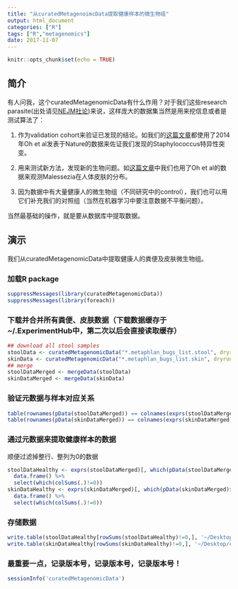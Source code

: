 ```yaml
---
title: "从curatedMetagenoimcData提取健康样本的微生物组"
output: html_document
categories: ["R"]
tags: ["R","metagenomics"]
date: 2017-11-07
---
```


```r
knitr::opts_chunk$set(echo = TRUE)
```

## 简介
有人问我，这个curatedMetagenomicData有什么作用？对于我们这些research parasite(出处请见[NEJM社论](http://www.nejm.org/doi/full/10.1056/NEJMe1516564#t=article))来说，这样庞大的数据集当然是用来挖信息或者是测试算法了：
 
 1. 作为validation cohort来验证已发现的结论。如我们的[这篇文章](https://www.nature.com/articles/nmicrobiol2016106)都使用了2014年Oh et al发表于Nature的数据来佐证我们发现的Staphylococcus特异性突变。
 
 2. 用来测试新方法，发现新的生物问题。如[这篇文章](http://journals.plos.org/plosgenetics/article?id=10.1371/journal.pgen.1005614)中我们也用了Oh et al的数据来观测Malessezia在人体皮肤的分布。
 
 3. 因为数据中有大量健康人的微生物组（不同研究中的control），我们也可以用它们补充我们的对照组（当然在机器学习中要注意数据不平衡问题）。

当然最基础的操作，就是要从数据库中提取数据。

## 演示

我们从curatedMetagenomicData中提取健康人的粪便及皮肤微生物组。

### 加载R package
```r
suppressMessages(library(curatedMetagenomicData))
suppressMessages(library(foreach))
```

### 下载并合并所有粪便、皮肤数据（下载数据缓存于~/.ExperimentHub中，第二次以后会直接读取缓存）
```r
## download all stool samples
stoolData <- curatedMetagenomicData("*.metaphlan_bugs_list.stool", dryrun=FALSE)
skinData <- curatedMetagenomicData("*.metaphlan_bugs_list.skin", dryrun=FALSE)
## merge
stoolDataMerged <- mergeData(stoolData)
skinDataMerged <- mergeData(skinData)
```
### 验证元数据与样本对应关系
```r
table(rownames(pData(stoolDataMerged)) == colnames(exprs(stoolDataMerged)))
table(rownames(pData(skinDataMerged)) == colnames(exprs(skinDataMerged)))
```
### 通过元数据来提取健康样本的数据
顺便过滤掉整行、整列为0的数据
```r
stoolDataHealthy <- exprs(stoolDataMerged)[, which(pData(stoolDataMerged)$disease=='healthy')] %>%
  data.frame() %>%
  select(which(colSums(.)!=0)) 
skinDataHealthy <- exprs(skinDataMerged)[, which(pData(skinDataMerged)$disease=='healthy')] %>%
  data.frame() %>%
  select(which(colSums(.)!=0)) 
```

### 存储数据
```r
write.table(stoolDataHealthy[rowSums(stoolDataHealthy)!=0,], '~/Desktop/curatedMetagenomicData_stool_healthy.tsv', quote=F, sep='\t', col.names = FALSE, row.names = TRUE)
write.table(skinDataHealthy[rowSums(skinDataHealthy)!=0,], '~/Desktop/curatedMetagenomicData_skin_healthy.tsv', quote=F, sep='\t', col.names = FALSE, row.names = TRUE)
```


### 最重要一点，记录版本号，记录版本号，记录版本号！
```r
sessionInfo('curatedMetagenomicData')
```